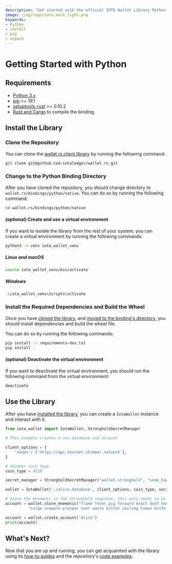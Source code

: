 ```yaml
---
description: 'Get started with the official IOTA Wallet Library Python binding.'
image: /img/logo/iota_mark_light.png
keywords:
- Python
- install
- pip
- unpack
---
```


# Getting Started with Python

<SafePasswordStorage />

## Requirements

* [Python 3.x](https://www.python.org)
* [pip](https://pypi.org/project/pip) >= 19.1
* [setuptools-rust](https://pypi.org/project/setuptools-rust/) >= 0.10.2
* [Rust and Cargo](https://doc.rust-lang.org/cargo/getting-started/installation.html) to compile the binding.

## Install the Library

### Clone the Repository

You can clone the [wallet.rs client library](https://github.com/iotaledger/wallet.rs) by running the following command:

```bash
git clone git@github.com:iotaledger/wallet.rs.git
```

### Change to the Python Binding Directory

After you have cloned the repository, you should change directory to `wallet.rs/bindings/python/native`. You can do so
by
running the following command:

```bash
cd wallet.rs/bindings/python/native
```

#### (optional) Create and use a virtual environment

If you want to isolate the library from the rest of your system, you can create a virtual environment by running the
following commands:

```bash
python3 -m venv iota_wallet_venv
````
##### Linux and macOS

```bash
source iota_wallet_venv/bin/activate
```

##### Windows

```bash
.\iota_wallet_venv\Scripts\activate
```

### Install the Required Dependencies and Build the Wheel

Once you have [cloned the library](#clone-the-library),
and [moved to the binding's directory](#change-to-the-python-binding-directory), you should install dependencies and
build the wheel file.

You can do so by running the following commands:

```bash
pip install -r requirements-dev.txt
pip install .
```

#### (optional) Deactivate the virtual environment

If you want to deactivate the virtual environment, you should run the following command from the virtual environment:

```bash
deactivate
```

## Use the Library

After you have [installed the library](#install-the-library), you can create a `IotaWallet` instance and interact with
it.

```python
from iota_wallet import IotaWallet, StrongholdSecretManager

# This example creates a new database and account

client_options = {
    'nodes': ['https://api.testnet.shimmer.network'],
}

# Shimmer coin type
coin_type = 4219

secret_manager = StrongholdSecretManager("wallet.stronghold", "some_hopefully_secure_password")

wallet = IotaWallet('./alice-database', client_options, coin_type, secret_manager)

# Store the mnemonic in the Stronghold snapshot, this only needs to be done once
account = wallet.store_mnemonic("flame fever pig forward exact dash body idea link scrub tennis minute " +
          "surge unaware prosper over waste kitten ceiling human knife arch situate civil")

account = wallet.create_account('Alice')
print(account)
```

## What's Next?

Now that you are up and running, you can get acquainted with the library using
its [how-to guides](../how_tos/run_how_tos.mdx) and the
repository's [code examples](https://github.com/iotaledger/wallet.rs/tree/develop/bindings/python/native/examples).
